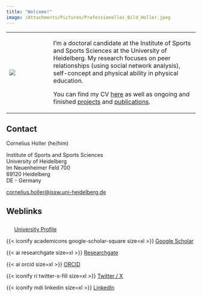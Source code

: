 ```yaml
---
title: "Welcome!"
image: /Attachments/Pictures/Professionelles_Bild_Holler.jpeg
---
```


+--------------------------------------------------------------------------+----------------------------------------------------------------------------------------------------------------------------------------------------------------------------------------------------------------------------------------------+
| ![](Attachments/Pictures/Muenster_Poster_Holler.jpg){fig-align="center"} | I'm a doctoral candidate at the Institute of Sports and Sports Sciences at the University of Heidelberg. My research focuses on peer relationships (using social network analysis), self-concept and physical ability in physical education. |
|                                                                          |                                                                                                                                                                                                                                              |
|                                                                          | You can find my CV [here](CV.qmd) as well as ongoing and finished [projects](projects.qmd) and [publications](publications.qmd).                                                                                                             |
+--------------------------------------------------------------------------+----------------------------------------------------------------------------------------------------------------------------------------------------------------------------------------------------------------------------------------------+

## Contact

Cornelius Holler (he/him)

Institute of Sports and Sports Sciences\
University of Heidelberg\
Im Neuenheimer Feld 700\
69120 Heidelberg\
DE - Germany

[cornelius.holler\@issw.uni-heidelberg.de](mailto:cornelius.holler@issw.uni-heidelberg.de)

## Weblinks

![](Attachments/Pictures/ISSW_logo.png){width="17" height="24"} [University Profile](https://www.issw.uni-heidelberg.de/personal/homepage/holler_c.html){target="_blank"}

{{< iconify academicons google-scholar-square size=xl >}} [Google Scholar](https://scholar.google.com/citations?hl=de&user=QUCCKq0AAAAJ){target="_blank"}

{{< ai researchgate size=xl >}} [Researchgate](https://www.researchgate.net/profile/Cornelius_Holler){target="_blank"}

{{< ai orcid size=xl >}} [ORCID](https://orcid.org/0009-0008-6599-8971){target="_blank"}

{{< iconify ri twitter-x-fill size=xl >}} [Twitter / X](https://twitter.com/CorneliusHoller){target="_blank"}

{{< iconify mdi linkedin size=xl >}} [LinkedIn](https://www.linkedin.com/in/cornelius-holler/){target="_blank"}
